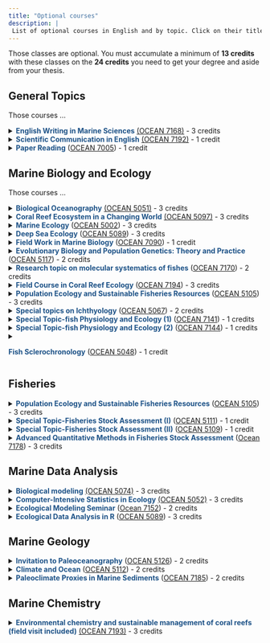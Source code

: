 ```yaml
---
title: "Optional courses"
description: |
 List of optional courses in English and by topic. Click on their title for a short description of the course. Download syllabus by clicking on course code. 
---
```


Those classes are optional. You must accumulate a minimum of **13 credits** with these classes on the **24 credits** you need to get your  degree and aside from your thesis.


## General Topics

Those courses ...


<details>

<summary><span style="color:#1D5287">**English Writing in Marine Sciences**</span> <a href=".\syllabus\OCEAN7168.pdf"target="_blank"> (OCEAN 7168)</a> - 3 credits </summary>


**Description**: this seminar course is designed to improve IONTU graduate students’ communication skills through writing in English. Students will utilize examples from the textbook, “Writing science: How to write papers that get cited and proposals that get funded” by Joshua Schimel. I will also share comments and revisions to scientific manuscripts that I collected over the years. The class starts by having students write a short Facebook post about their own research. Students will lean to expand their Facebook post into a one-page-long (800-850 words) article. Throughout the class, students will apply writing styles and techniques to edit their article, including ways to condense their article to only 300-350 word long. Each student is also required to read and analyze four published scientific papers of their own choice: one from a specialist journal written by a leader recognized in their field and a good writer, one typical paper from a specialized journal, one review paper, and one article from Nature or Science. The course will also incorporate peer-review practices; students will learn to recognize strengths and weakness of other students’ writing and give constructive comments to help improve each other’s writing. This is exactly what scientists do routinely: we review and give constructive comments to other’s manuscripts and proposals to help the science community grow. Students who have already had writing projects (such as an abstract, manuscript, or dissertation) can also practice analyzing and editing these drafts. We will also invite a guest lecturer from NTU’s Department of Foreign Languages and Literature or from NTNU’s English Department to talk about common English mistakes made by Taiwanese students and ways to improve this.

**Instructor**: Huei-Ting (Tina) Lin
</details>


<details>
<summary><span style="color:#1D5287">**Scientific Communication in English**</span>  <a href=".\syllabus\OCEAN7192.pdf"target="_blank"> (OCEAN 7192)</a> - 1 credit</summary>



**Description**: This course is designed to guide graduate students in communicating science professionally, with emphasis on training/practicing. More than half of the class hours will be on discussion and implementation of theories. The second half of the semester will focus on scientific/thesis writing skills. For IONTU students, this can serve as a supplemental course to each division’s seminar course. Course designed for students with background in science. Objective are: 1) Students get to practice scientific communication skills, including poster and oral presentations. (2) Students learn to apply the theories learnt in class or elsewhere. (3) Students get to practice scientific writing in English, as well as English skills in scientific correspondence and conferences.  

**Instructor**: Sze Ling HO
</details>


<details>
<summary><span style="color:#1D5287">**Paper Reading**</span> ([OCEAN 7005]()) - 1 credit</summary>
**Description**: the class aims to establish students' ability to read, understand, present, question, and discuss research topics by presenting a textbook chapter and scientific paper. Students are required to preparing abstracts and 35-minute presentations. We expect the presentations to go beyond the textbook contents or selected papers to acquire additional materials when necessary.

**Instructor**: Chih-Lin WEI, Hui-Yu WANG, Chih-Hao HSIEH; Chang-Feng DAI

</details>




## Marine Biology and Ecology

Those courses ...

<details>
<summary><span style="color:#1D5287">**Biological Oceanography**</span> <a href=".\syllabus\OCEAN5051.pdf"target="_blank"> (OCEAN 5051)</a> - 3 credits </summary>
**Description**: This is a course intended for undergraduate and graduate students with knowledge of basic ecology. The focus will be on OCEANOGRAPHY, with investigation on interactive biological, chemical, and physical processes in the ocean. The purposes are to give an overview of biological ocean science (a wide rather than deep view) and to provide basic information and training for graduate research. The discussion will range from physical effects on the biology to biological effects on biogeochemical cycling; the spatial scale will range from individual organisms (e.g. viscosity and turbulences on plankton feeding and nutrient uptake) to ecosystem (e.g. remote sensing and circulation modeling); the organism will range from virus to whales. 

**Instructor**: Chih-Hao HSIEH, Fuh-Kwo SHIAH 
</details>

<details>
<summary><span style="color:#1D5287">**Coral Reef Ecosystem in a Changing World**</span> <a href=".\syllabus\OCEAN5097.pdf"target="_blank"> (OCEAN 5097)</a> - 3 credits </summary>
**Description**: The rapid decline of coral reefs around the world motivates research to better understand how this complex ecosystem will respond to future environmental changes. This course will review current knowledge on reef organisms and coral reef ecosystem, and will study the factors responsible for reef degradation. The basic elements to assess resilience of this ecosystem will be introduced. The students will learn how the knowledge and skills obtained through the lectures and practice work can be used for the management and the conservation of this fragile ecosystem.

**Instructor**: Vianney DENIS
</details>




<details>
<summary><span style="color:#1D5287">**Marine Ecology**</span> ([OCEAN 5002]()) - 3 credits</summary>
**Description**: This course offers a balanced, stimulating survey of marine ecology, introducing the key processes and systems from which the marine environment is formed, and the issues and challenges surrounding its future conservation. Students are expected to develop a broad understanding of various topics of marine ecology, be able to generate an in-depth review on a selected topic and give a presentation. The presentation topic and paper should be timely and include information from current SCIENTIFIC literature related to marine ecology. Students are encouraged to participate in the discussion on both lectures and presentations.

**Instructor**: Chih-Lin WEI
</details>


<details>
<summary><span style="color:#1D5287">**Deep Sea Ecology**</span> ([OCEAN 5089]()) - 3 credits</summary>
**Description**: The vast deep sea is the largest living space on earth, and yet less than 5% of the seafloor has been explored in some details. In fact, we have better maps for the Moon, Mars, or even Venus due to our planet’s watery veil. The variety of habitats and the complex relationship with its inhabitants give rise to diverse communities, provide essential ecosystem functions and services, and maintains the ocean's elemental cycling. However, climate changes and human activities on the seafloor have created unprecedented challenges and threats to the deep-sea ecosystems. These seemingly pristine environments have undergone major changes that out-pace our understanding of factors that drive the spatial and temporal patterns of the deep-sea ecosystems. This course will cover major topics in deep-sea ecology, including the physical environments and history, sampling techniques, adaptations of deep-sea organisms, community composition and functions, major habitats, and anthropogenic effects. By the end of this course, students are expected to be able to: 1) Describe the co-varying effects of physical environments on the adaptation of deep-sea organisms; 2) Describe the effects of depth and the co-varying factors on abundance, composition, diversity, and functions of deep-sea communities; 3) Compare and contrast various deep-sea habitats, the key processes, and associated communities; 4) Evaluate the potential impacts of human activities on the deep-sea ecosystem; 5) Read and understand scientific literature in deep-sea ecology, evaluate its findings and discuss its implications; 6) Synthesize and review a selected topic in deep-sea ecology, orally present and lead the discussion in its background, controversies, and future directions 

**Instructor**: Chih-Lin WEI
</details>

<details>
<summary><span style="color:#1D5287">**Field Work in Marine Biology**</span> ([OCEAN 7090]()) - 1 credit</summary>
**Description**: This field course is designed for students in biological oceanography. Students will have the opportunity to participate in a 3-day research cruise onboard NTU's R/V NOR1 to get hands-on experience on the hydrographic surveys and sampling of the planktonic and benthic communities. Students will also require to participate in hydrographic data and biological sample processing, data analysis, and complete a final report of their cruise activities.

**Instructor**: Chih-Lin WEI, Jen-Chieh SHIAO, Chang-Feng DAI
</details>


<details>
<summary><span style="color:#1D5287">**Evolutionary Biology and Population Genetics: Theory and Practice**</span> ([OCEAN 5117]()) - 2 credits</summary>
**Description**: This is a basic and practical course intended for senior undergraduate and graduate students with already strong knowledge in basic biology. Students who are interested in any fields in biology are all welcome, because all of the biological phenomena are the product of the evolution. We will learn basic but important mathematical methods for analyzing evolutionary dynamics in biological systems. The course is designed for hand-on work with the empirical data. We will also use well-developed software but we do not need skills in computer programming for our practical work.

Major topics include: 

1. Basics in evolution 
2. Neutral evolution and natural selection 
3. Classical and modern population genetics
4. Phylogeography

**Instructor**: Wei-Jen CHEN 
</details>


<details>
<summary><span style="color:#1D5287">**Research topic on molecular systematics of fishes**</span> ([OCEAN 7170]()) - 2 credits</summary>
**Description**: The goal of systematic studies is to provide a meaningful interpretation of biodiversity and a comprehensive understating of mechanisms of evolution within the phylogenetic framework of the studying organisms. In this course, we will focus on the ray-finned fishes (especially those ones from marine habitats) that is the most diverse group of vertebrates and represents a source of valuable information for comparative biology as well as for medical science, yet many questions on their systematics (e.g., classification, taxonomy, evolution, biogeography, etc.) are still unanswered. To answer the questions, the molecular phylogenetic approach should primarily be used. The students involved in this course will learn how to use the molecular genetic data to conduct a research work for this perspective. Each student will be assigned for a work of a selected marine fish group and will be expected to write a manuscript about his/her conducted research that is publishable in a scientific journal. 

**Instructor**: Wei-Jen CHEN 
</details>





<details>
<summary><span style="color:#1D5287">**Field Course in Coral Reef Ecology**</span> ([OCEAN 7194]()) - 3 credits</summary>
**Description**: this course is designed to provide the student with a solid foundation in ecological concepts, techniques and experimental design in field research as applied to coral reef ecosystems. It consists of a one-week field-based research at a marine research station in Taiwan. To have attended Ocean 5097 is strongly recommended before joining this course. Alternatively, solid knowledge of coral reefs and the environmental challenges they are currently facing is requested. The course will begin with a general introduction of the coral reefs and how they are influenced by global and local factors. It will quickly narrow down to the context of Taiwan by introducing the local context: known diversity, past disturbances, and on-going research. The major reef biota will be discussed in terms of their ecological requirements, roles on the reef and their overall impact. Methods in ecological monitoring and sampling will be discussed and applied on the field and will serve as a baseline for a future long-term ecological assessment. Data analysis will consist of examining and comparing structure of benthic assemblages among sites and depths (basic knowledge of R software is recommended). Students are asked to provide a poster (electronic format) summarizing their work a maximum of one month after the last day on the field. 

**Instructor**: Vianney DENIS
</details>

<details>
<summary><span style="color:#1D5287">**Population Ecology and Sustainable Fisheries Resources**</span> ([OCEAN 5105]()) - 3 credits</summary>
**Description**: Understanding dynamics and fluctuations of natural fish populations requires a diverse set of skills. Through this course students will learn knowledge of fish biology and field and quantitative methodologies for exploring population dynamics of both freshwater and marine fishes. In addition, students will broaden understanding of fisheries and natural resource management (through lectures and text book readings), practice and develop critical thinking skills (through in-class discussions and a group presentation), and learn how to read and interpret the scientific literature in fish ecology and fisheries science (through discussing the primary literature). Ultimately, this course will provide knowledge and training on formulating research questions and tackling problems in management of fisheries and other natural resources in a changing world. 
 
**Instructor**: Hui-Yu WANG; Yi-Jay CHANG
</details>

<details>
<summary><span style="color:#1D5287">**Special topics on Ichthyology**</span> ([OCEAN 5067]()) - 2 credits</summary>
**Description**: This course provides advanced information on fishes. The contents incorporate the latest advances in the biology of fishes, mainly covering taxonomy, physiology, biogeography, ecology, behavior and conservation of fishes.

**Instructor**: Jen-Chieh SHIAO
</details>

<details>
<summary><span style="color:#1D5287">**Special Topic-fish Physiology and Ecology (1)**</span> ([OCEAN 7141]()) - 1 credits</summary>
**Description**: In this course, students are requested to read the scientific papers related to fish physiology and ecology and brief present the paper contents. Other students are requested to join the discussion based on the paper presented by the students.

**Instructor**: Jen-Chieh SHIAO
</details>

<details>
<summary><span style="color:#1D5287">**Special Topic-fish Physiology and Ecology (2)**</span> ([OCEAN 7144]()) - 1 credits</summary>
**Description**: In this course, students are requested to read the scientific papers related to fish physiology and ecology and brief present the paper contents. Other students are requested to join the discussion based on the paper presented by the students.

**Instructor**: Jen-Chieh SHIAO
</details>

<details>
<summary><span style="color:#1D5287">**Fish Sclerochronology**</span> ([OCEAN 5048]()) - 1 credit

</summary>
**Description**: Students taking this course will learn the knowledge of fish hard structure and their application in age, growth, life history and the basic concepts of aged based fishery stock assessments.

**Instructor**: Jen-Chieh SHIAO
</details>

## Fisheries

<details>
<summary><span style="color:#1D5287">**Population Ecology and Sustainable Fisheries Resources**</span> ([OCEAN 5105]()) - 3 credits</summary>
**Description**: Understanding dynamics and fluctuations of natural fish populations requires a diverse set of skills. Through this course students will learn knowledge of fish biology and field and quantitative methodologies for exploring population dynamics of both freshwater and marine fishes. In addition, students will broaden understanding of fisheries and natural resource management (through lectures and text book readings), practice and develop critical thinking skills (through in-class discussions and a group presentation), and learn how to read and interpret the scientific literature in fish ecology and fisheries science (through discussing the primary literature). Ultimately, this course will provide knowledge and training on formulating research questions and tackling problems in management of fisheries and other natural resources in a changing world. 
 
**Instructor**: Hui-Yu WANG; Yi-Jay CHANG
</details>


<details>
<summary><span style="color:#1D5287">**Special Topic-Fisheries Stock Assessment (I)**</span> ([OCEAN 5111]()) - 1 credit</summary>
**Description**: These two courses (one for each semester) were designed for graduate students to keep up to date with the latest research topics and developments in fisheries stock
assessment. The course materials are mainly based on published papers in international journals. For example, papers related to fish population dynamics, stock assessment, fishery management, statistical models, and computer simulations are the primary topics of this course. Selected students give a weekly PowerPoint presentation of a paper and lead a group discussion with the professor and other students.
 
**Instructor**: Yi-Jay CHANG
</details>

<details>
<summary><span style="color:#1D5287">**Special Topic-Fisheries Stock Assessment (II)**</span> ([OCEAN 5109]()) - 1 credit</summary>
**Description**: These two courses (one for each semester) were designed for graduate students to keep up to date with the latest research topics and developments in fisheries stock
assessment. The course materials are mainly based on published papers in international journals. For example, papers related to fish population dynamics, stock assessment, fishery management, statistical models, and computer simulations are the primary topics of this course. Selected students give a weekly PowerPoint presentation of a paper and lead a group discussion with the professor and other students.
 
**Instructor**: Yi-Jay CHANG
</details>


<details>
<summary><span style="color:#1D5287">**Advanced Quantitative Methods in Fisheries Stock Assessment**</span> ([Ocean 7178]()) - 3 credits</summary>

**Description**: This course introduces advanced quantitative methods in fisheries stock assessment, including decision analysis to evaluate alternative management actions, Bayesian state-space modelling, meta-analysis, and integrated analysis. The course draws examples from real fisheries in the world and provides student broad experience with various fishery data and fish biology. The goals of this course are to train the students to be familiar with methods in fish population dynamics and stock assessment and proficient in parameter estimation, as well as the uncertainty, of an exploited fish population, and evaluation of harvest restrictions for fisheries management problems by using various computer programs and tools.
 
**Instructor**: Yi-Jay CHANG
</details>

## Marine Data Analysis


<details>
<summary><span style="color:#1D5287">**Biological modeling**</span> <a href=".\syllabus\OCEAN5074.pdf"target="_blank"> (OCEAN 5074)</a> - 3 credits </summary>
**Description**: The course material is designed to be interdisciplinary, integrating biology, ecology, mathematics and environmental sciences. While the main course material is based on classic ecological modeling textbooks and articles, these analytic methods are applicable to multi-faceted research questions. The material builds from a single population and then extends to the ecosystem level, including species interaction, climate changes and disease as well as molecules interactions within cells. Regular modeling exercises are required (1 unit as practice). After equipped with modeling skills, students have to develop their own research questions and use modeling and data mining approaches to solve their questions. Instructors will guide students through the question-solving processes.

**Instructor**: Chih-hao HSIEH;  Hui-Yu WANG, Sheng-Feng SHEN
</details>

<details>
<summary><span style="color:#1D5287">**Computer-Intensive Statistics in Ecology**</span> <a href=".\syllabus\OCEAN5052.pdf"target="_blank"> (OCEAN 5052)</a> - 3 credits </summary>
**Description**: This is an advanced course intended for senior undergraduate and graduate students with knowledge of basic statistics including random variables, analysis of variance, regression analysis, and rank-based non-parametric statistics. We will discuss several computer-intensive statistical methods. We will discuss the theory, assumption, and application of these methods in ecological problems. The course is designed for hand-on work. Students need to get familiar with at least one computer language to do the statistics. Most of work can be done with MatLab, but any other programming language will do equally well. Sometimes, we will use well-developed software when the computation is too complicated and beyond the basic level. There will be dedicated time every week for students to present their works and to discuss the application of these methods on real world problems.

**Instructor**: Chih-hao HSIEH; Hui-Yu WANG; Yi-Jay CHANG
</details>

<details>
<summary><span style="color:#1D5287">**Ecological Modeling Seminar**</span> ([Ocean 7152]()) - 2 credits</summary>

**Description**: A seminar course for presenting and discussing about research in ecology and quantitative analysis. Students are required to give 2 presentations and participate discussion in English.
 
**Instructor**: Hui-Yu WANG; Chih-Hao HSIEH
</details>

<details>
<summary><span style="color:#1D5287">**Ecological Data Analysis in R**</span> ([OCEAN 5089]()) - 3 credits</summary>
**Description**: this course is designed to teach the use of a programming language for the analysis of ecological data. The course will introduce the basics of R language, and will go through topics such as data manipulation, exploration and visualization. It will then present common approaches for data analysis introducing frequent statistical tests, linear models, clustering and ordination approaches applying to multivariate data. This course mainly targets students without prior understanding of R language and who want to get familiar with this free & open-source software environment. Students will also be introduced to GitHub and Rmarkdown that further improve the use of R. Students will require a laptop for sessions. Schedule is subject to changes according to student progress.

**Instructor**: Vianney DENIS
</details>

## Marine Geology


<details>
<summary><span style="color:#1D5287">**Invitation to Paleoceanography**</span> ([OCEAN 5126]()) - 2 credits</summary>
**Description**: This course aims to introduce an interdisciplinary branch of science, known as paleoceanography (knowledge of ancient oceans), to students with no prior background. Ocean is an integral part of the Earth’s climate system, thus mechanistic understanding of how oceans change in the past will improve overall understanding of global climate change. The lecture contents are across disciplines, ranging from general oceanography, climate change, formation process of marine sediments, geochemical indicators used as proxies of past oceanic change, to the instruments used to generate these geochemical data. The course is suitable for oceanography / geoscience / Earth science / geography students who are curious about climate change, paleoceanography and paleoclimate. It is especially useful for students who plan to carry out graduate research in paleoceanography, either as introductory or refresher course. The course will adopt inquiry-based learning (student-led learning). Critical thinking questions will be provided to steer discussion. The goal of the course is to ensure that students can apply the knowledge and theories learnt in class and to link different topics across disciplines. Students will achieve basic understanding on how climate changes on Earth and especially the oceans can be reconstructed using marine sediments. The inquiry-based approach will train students in critical thinking, problem solving and independent learning – all of these skills are essential for a career in academia and industry. There will be plenty of opportunities for discussion and debate to train students’ communication skills. The interdisciplinary nature of climate science exposes students to various fields of study and approaches used, which helps to broaden their horizon beyond their major. 

**Instructor**: Sze Ling HO
</details>

<details>
<summary><span style="color:#1D5287">**Climate and Ocean**</span> ([OCEAN 5112]()) - 2 credits</summary>
**Description**: This is an introductory course on Earth’s climate, and its link to the ocean which covers 70% of the Earth’s surface. Emphasis is on climate changes since the past 50 Million years at different time-scales and how these changes can be inferred using different climate archives. Students will achieve basic understanding on how climate changes on Earth, as well as be exposed to unresolved issues in climate science. The latter will train students in critical thinking and debate, i.e. skills which will be especially helpful for students who are interested in graduate research. The interdisciplinary nature of climate science exposes students to various fields of study and approaches used, which helps to broaden their horizon beyond their major.   

**Instructor**: Sze Ling HO
</details>


<details>
<summary><span style="color:#1D5287">**Paleoclimate Proxies in Marine Sediments**</span> ([OCEAN 7185]()) - 2 credits</summary>
**Description**: This course is designed to guide graduate students in communicating science professionally, with emphasis on training/practicing. More than half of the class hours will be on discussion and implementation of theories. The second half of the semester will focus on scientific/thesis writing skills. For IONTU students, this can serve as a supplemental course to each division’s seminar course. Course designed for students with background in science. Objective are: 1) Students get to practice scientific communication skills, including poster and oral presentations. (2) Students learn to apply the theories learnt in class or elsewhere. (3) Students get to practice scientific writing in English, as well as English skills in scientific correspondence and conferences.   

**Instructor**: Sze Ling HO
</details>














## Marine Chemistry 


<details>
<summary><span style="color:#1D5287">**Environmental chemistry and sustainable management of coral reefs (field visit included)**</span> <a href=".\syllabus\OCEAN7193.pdf"target="_blank"> (OCEAN 7193)</a>  - 3 credits</summary>

**Description**: This advanced course is designed to train graduate students and advanced undergraduate students to obtain knowledge about environmental chemistry, focusing on coral reef environmental chemistry. The students will become skillful to channel the most updated scientific research results with citizen scientists, e.g. residential volunteers. Through this course, we will search through the literature and to identify key parameters for coral reef environmental monitoring. Students will help to analyze samples collected by our collaborating citizen scientists, to interpret the data based on literature information, and to present the results to citizen scientists at the beach site at the end of the semester.

**Instructor**: Huei-Ting (Tina) Lin

## Ocean Physics

